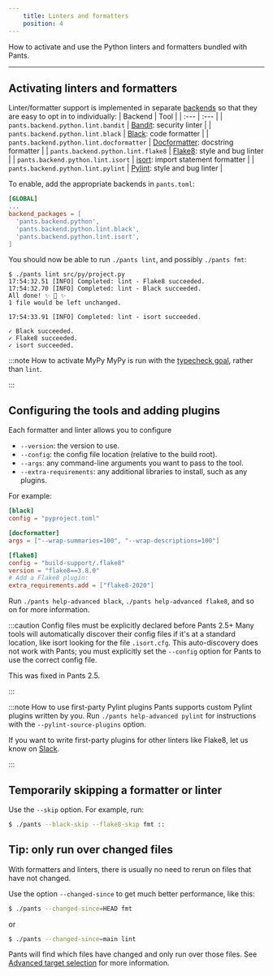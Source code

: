 ```yaml
---
    title: Linters and formatters
    position: 4
---
```


How to activate and use the Python linters and formatters bundled with Pants.

---

## Activating linters and formatters
Linter/formatter support is implemented in separate [backends](../../using-pants/concepts/backends.mdx) so that they are easy to opt in to individually:
| Backend | Tool |
| :--- | :--- |
| `pants.backend.python.lint.bandit` | [Bandit](https://bandit.readthedocs.io/en/latest/): security linter |
| `pants.backend.python.lint.black` | [Black](https://black.readthedocs.io/en/stable/): code formatter |
| `pants.backend.python.lint.docformatter` | [Docformatter](https://pypi.org/project/docformatter/): docstring formatter |
| `pants.backend.python.lint.flake8` | [Flake8](https://flake8.pycqa.org/en/latest/): style and bug linter |
| `pants.backend.python.lint.isort` | [isort](https://readthedocs.org/projects/isort/): import statement formatter |
| `pants.backend.python.lint.pylint` | [Pylint](https://www.pylint.org/): style and bug linter |

To enable, add the appropriate backends in `pants.toml`:
```toml title="pants.toml"
[GLOBAL]
...
backend_packages = [
  'pants.backend.python',
  'pants.backend.python.lint.black',
  'pants.backend.python.lint.isort',
]
```

You should now be able to run `./pants lint`, and possibly `./pants fmt`:

```
$ ./pants lint src/py/project.py
17:54:32.51 [INFO] Completed: lint - Flake8 succeeded.
17:54:32.70 [INFO] Completed: lint - Black succeeded.
All done! ✨ 🍰 ✨
1 file would be left unchanged.

17:54:33.91 [INFO] Completed: lint - isort succeeded.

✓ Black succeeded.
✓ Flake8 succeeded.
✓ isort succeeded.
```

:::note How to activate MyPy
MyPy is run with the [typecheck goal](../goals/typecheck.mdx), rather than `lint`.

:::


## Configuring the tools and adding plugins
Each formatter and linter allows you to configure

* `--version`: the version to use.
* `--config`: the config file location (relative to the build root).
* `--args`: any command-line arguments you want to pass to the tool.
* `--extra-requirements`: any additional libraries to install, such as any plugins.

For example:
```toml title="pants.toml"
[black]
config = "pyproject.toml"

[docformatter]
args = ["--wrap-summaries=100", "--wrap-descriptions=100"]

[flake8]
config = "build-support/.flake8"
version = "flake8==3.8.0"
# Add a Flake8 plugin:
extra_requirements.add = ["flake8-2020"]
```

Run `./pants help-advanced black`, `./pants help-advanced flake8`, and so on for more information.

:::caution Config files must be explicitly declared before Pants 2.5+
Many tools will automatically discover their config files if it's at a standard location, like isort looking for the file `.isort.cfg`. This auto-discovery does not work with Pants; you must explicitly set the `--config` option for Pants to use the correct config file.

This was fixed in Pants 2.5.

:::



:::note How to use first-party Pylint plugins
Pants supports custom Pylint plugins written by you. Run `./pants help-advanced pylint` for instructions with the `--pylint-source-plugins` option.

If you want to write first-party plugins for other linters like Flake8, let us know on [Slack](/community/members).

:::


## Temporarily skipping a formatter or linter
Use the `--skip` option. For example, run:

```bash
$ ./pants --black-skip --flake8-skip fmt ::
```
## Tip: only run over changed files
With formatters and linters, there is usually no need to rerun on files that have not changed.

Use the option `--changed-since` to get much better performance, like this:

```bash
$ ./pants --changed-since=HEAD fmt
```

or

```bash
$ ./pants --changed-since=main lint
```

Pants will find which files have changed and only run over those files. See [Advanced target selection](../../using-pants/advanced-target-selection.mdx) for more information.